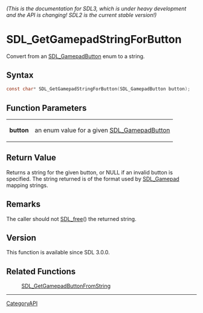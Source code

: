 ====== (This is the documentation for SDL3, which is under heavy development and the API is changing! SDL2 is the current stable version!) ======
= SDL_GetGamepadStringForButton =

Convert from an [[SDL_GamepadButton]] enum to a string.

== Syntax ==

<syntaxhighlight lang='c'>
const char* SDL_GetGamepadStringForButton(SDL_GamepadButton button);
</syntaxhighlight>

== Function Parameters ==

{|
|'''button'''
|an enum value for a given [[SDL_GamepadButton]]
|}

== Return Value ==

Returns a string for the given button, or NULL if an invalid button is
specified. The string returned is of the format used by [[SDL_Gamepad]]
mapping strings.

== Remarks ==

The caller should not [[SDL_free]]() the returned string.

== Version ==

This function is available since SDL 3.0.0.

== Related Functions ==

:[[SDL_GetGamepadButtonFromString]]

----
[[CategoryAPI]]


